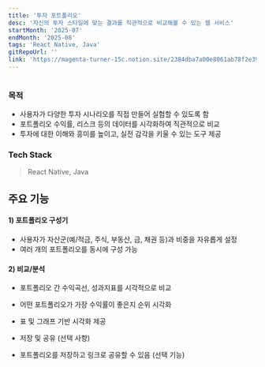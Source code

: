 ```yaml
---
title: '투자 포트폴리오'
desc: '자신의 투자 스타일에 맞는 결과를 직관적으로 비교해볼 수 있는 웹 서비스'
startMonth: '2025-07'
endMonth: '2025-08'
tags: 'React Native, Java'
gitRepoUrl: ''
link: 'https://magenta-turner-15c.notion.site/2384dba7a00e8061ab78f2e392d7c4d0'
---
```


![]()

### 목적

- 사용자가 다양한 투자 시나리오를 직접 만들어 실험할 수 있도록 함
- 포트폴리오 수익률, 리스크 등의 데이터를 시각화하여 직관적으로 비교
- 투자에 대한 이해와 흥미를 높이고, 실전 감각을 키울 수 있는 도구 제공

### Tech Stack

> React Native, Java

## 주요 기능
#### 1) 포트폴리오 구성기

- 사용자가 자산군(예/적금, 주식, 부동산, 금, 채권 등)과 비중을 자유롭게 설정
- 여러 개의 포트폴리오를 동시에 구성 가능

#### 2) 비교/분석

- 포트폴리오 간 수익곡선, 성과지표를 시각적으로 비교
- 어떤 포트폴리오가 가장 수익률이 좋은지 순위 시각화
- 표 및 그래프 기반 시각화 제공

- 저장 및 공유 (선택 사항)

- 포트폴리오를 저장하고 링크로 공유할 수 있음 (선택 기능)